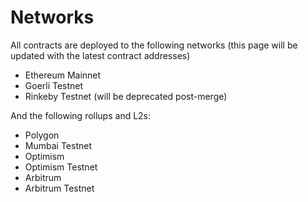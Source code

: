 # Networks

All contracts are deployed to the following networks (this page will be updated with the latest contract addresses)

- Ethereum Mainnet
- Goerli Testnet
- Rinkeby Testnet (will be deprecated post-merge)

And the following rollups and L2s:
- Polygon
- Mumbai Testnet
- Optimism
- Optimism Testnet
- Arbitrum
- Arbitrum Testnet